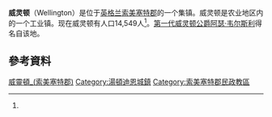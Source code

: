 {{Infobox UK place
|中文名=威灵顿
|static_image=[[File:Wellington_Somerset.jpg|alt=Multiple houses with prominent square tower. Hills in the background.]]
|static_image_caption=
|country = 英格兰
|latitude= 50.9755
|longitude= -3.2243
|official_name= Wellington
| population = 14,549
| population_ref =<ref name="popn">{{cite web|title=Statistics for Wards, LSOAs and Parishes — SUMMARY Profiles|url=http://www.somersetintelligence.org.uk/files/Somerset%20Census%20Key%20Statistics%20-%20Summary%20Profiles.xls|publisher=Somerset Intelligence|accessdate=4 January 2014|format=Excel|archive-date=2019-02-12|archive-url=https://web.archive.org/web/20190212041430/http://www.somersetintelligence.org.uk/files/Somerset%20Census%20Key%20Statistics%20-%20Summary%20Profiles.xls|dead-url=yes}}</ref>
|shire_county = [[萨默塞特郡|萨默塞特郡]]
|region= 西南英格兰
|post_town= WELLINGTON
|postcode_district = TA21
|postcode_area= TA
|dial_code= 01823
|os_grid_reference= ST140203
}}

'''威灵顿'''（Wellington）是位于[[英格兰|英格兰]][[索美塞特郡|索美塞特郡]]的一个集镇。威灵顿是农业地区内的一个工业镇。现在威灵顿有人口14,549人<ref name="popn"/>。[[第一代威灵顿公爵阿瑟·韦尔斯利|第一代威灵顿公爵阿瑟·韦尔斯利]]得名自该地。

== 參考資料 ==
{{reflist}}

{{DEFAULTSORT:Wellington}}
[[Category:威靈頓_(索美塞特郡)|]]
[[Category:湯頓迪恩城鎮|Category:湯頓迪恩城鎮]]
[[Category:索美塞特郡民政教區|Category:索美塞特郡民政教區]]